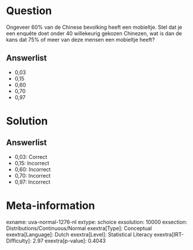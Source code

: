 Question
========

Ongeveer 60% van de Chinese bevolking heeft een mobieltje. Stel dat je
een enquête doet onder 40 willekeurig gekozen Chinezen, wat is dan de
kans dat 75% of meer van deze mensen een mobieltje heeft?

Answerlist
----------

* 0,03
* 0,15
* 0,60
* 0,70
* 0,97

Solution
========

Answerlist
----------

* 0,03: Correct
* 0,15: Incorrect
* 0,60: Incorrect
* 0,70: Incorrect
* 0,97: Incorrect

Meta-information
================
exname: uva-normal-1276-nl
extype: schoice
exsolution: 10000
exsection: Distributions/Continuous/Normal
exextra[Type]: Conceptual
exextra[Language]: Dutch
exextra[Level]: Statistical Literacy
exextra[IRT-Difficulty]: 2.97
exextra[p-value]: 0.4043
